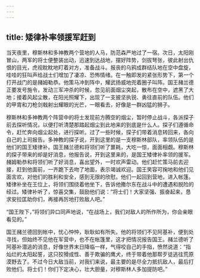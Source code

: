 ```yaml
---
---
---
```

title: 矮律补率领援军赶到
---




当天夜里，穆斯林和多神教两个营地的人马，防范森严地过了一宿。次日，太阳刚冒山，两军的将士便整装出动，迅速到达战地，摆好阵势，剑拔弩张，彼此射出仇恨的目光，虎视眈眈地盯着对方，准备战斗。报丧的乌鸦成群结队地在空中盘旋，哇哇的狂叫声给战士们增加了凄凉、恐怖情绪。在一触即发的紧张形势下，第一个打开战门的是赭姆勒恭。他策马冲到阵中，耀武扬威地兜着圈子叫阵。国王赭兰德正要发号施令，发动三军冲杀的时候，忽见前面烟尘突起，散布在空中，遮黑了大地；接着风起尘散，在阳光照耀下，出现了一支披坚执锐、勇往直前的队伍。他们的甲胄和刀枪剑戟射出耀眼的光芒，一眼看去，好像是一群凶猛的狮子。

穆斯林和多神教两个阵营中的将士发现前方腾空的烟尘，暂时停止战斗，各派探子前去探听情况，以便打听清楚那踏起烟尘到此地来的到底是什么人。探子们遵循命令，赶忙奔向烟尘起处，进行探听。过了一些时候，探子们带着消息转回来，各向自己的上司报告。多神教的探子说，开到这里的是一支穆斯林部队，率领队伍的是他们的国王矮律补。国王赭兰德和将领们听了噩耗，大吃一惊，面面相觑。穆斯林的探子带来的却是好消息，他报告说，开到这里来的，是国王矮律补率领的援军。赭姆勒恭和将领们听了好消息，喜出望外，一时欢声雷动。他们赶忙策马前去迎接，赶到他面前，一齐跪下去吻了地面，表示竭诚欢迎。国王笑容可掬地和他们见面言欢，对他们的胜利和安全，感到无限的欣慰。他们一起回到营地，进入帐篷。矮律补坐在王位上，将领们围绕着他坐下，告诉他撒尔东在战斗中的遭遇和脱险的经过。矮律补听了，惊喜交集，鼓励他们说：“将士们！大家坚强、振奋起来，恳求安拉匡助你们，再接再厉地打败敌人吧。”

“国王陛下，”将领们异口同声地说，“在战场上，我们对敌人的所作所为，你会亲眼看见的。”

国王赭兰德回到帐中，忧心忡忡，耿耿如有所失。他的将领们不见阿基补，便到处寻找，但始终不见他在军营中，也不在帐篷里，这才把情况报告国王。赭兰德听了阿基补潜逃的消息，好像世界末日降临一样，气得咬自己的手指，愤然说道：“指灿烂的太阳起誓，这只狡猾成性、善于欺骗的鹰犬，终于带着他那帮歹徒逃往荒原漠野去了。不过今日大敌当前，对我们来说，最主要的是尽全力抵抗敌人，最后打败他们。将士们！你们下定决心，壮大胆量，对穆斯林人多加提防吧。”